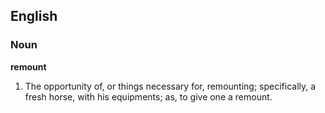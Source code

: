 ==English==

===Noun===

'''remount'''

#The opportunity of, or things necessary for, remounting; specifically, a fresh horse, with his equipments; as, to give one a remount.